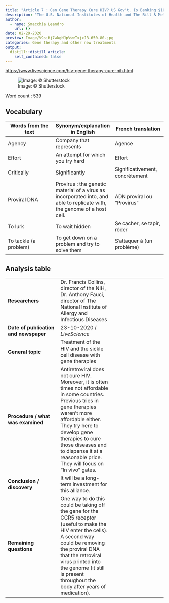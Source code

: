 ```yaml
---
title: "Article 7 : Can Gene Therapy Cure HIV? US Gov't. Is Banking $100 Million On It."
description: "The U.S. National Institutes of Health and The Bill & Melinda Gates Foundation are willing to cure HIV and sickle cell disease with gene therapies and will invest each 100 million dollars in 4 years on it."
author:
  - name: Smacchia Leandro
    url: {}
date: 02-29-2020
preview: Image/V9siHj7wkgNJpVweTxjxJB-650-80.jpg
categories: Gene therapy and other new treatments
output:
  distill::distill_article:
    self_contained: false
---
```



<https://www.livescience.com/hiv-gene-therapy-cure-nih.html>


![Image: © Shutterstock](Image/V9siHj7wkgNJpVweTxjxJB-650-80.jpg)


Word count : 539


## Vocabulary 

| Words from the text | Synonym/explanation in English | French translation |
|--|--|--|
| Agency | Company that represents | Agence |
| Effort | An attempt for which you try hard | Effort |
| Critically | Significantly| Significativement, concrètement |
| Proviral DNA | Provirus : the genetic material of a virus as incorporated into, and able to replicate with, the genome of a host cell. | ADN proviral ou "Provirus" |
| To lurk | To wait hidden | Se cacher, se tapir, rôder |
| To tackle (a problem) | To get down on a problem and try to solve them | S'attaquer à (un problème) |


## Analysis table 

|  |  |  |
|--|--|--|
| **Researchers** | Dr. Francis Collins, director of the NIH, Dr. Anthony Fauci, director of The National Institute of Allergy and Infectious Diseases |
| **Date of publication and newspaper** | 23-10-2020 / *LiveScience* |
| **General topic** | Treatment of the HIV and the sickle cell disease with gene therapies |
| **Procedure / what was examined** | Antiretroviral does not cure HIV. Moreover, it is often times not affordable in some countries. Previous tries in gene therapies weren't more affordable either. They try here to develop gene therapies to cure those diseases and to dispense it at a reasonable price. They will focus on "In vivo" gates. |
| **Conclusion / discovery** | It will be a long-term investment for this alliance. |
| **Remaining questions** | One way to do this could be taking off the gene for the CCR5 receptor (useful to make the HIV enter the cells). A second way could be removing the proviral DNA that the retroviral virus printed into the genome (it still is present throughout the body after years of medication). |



